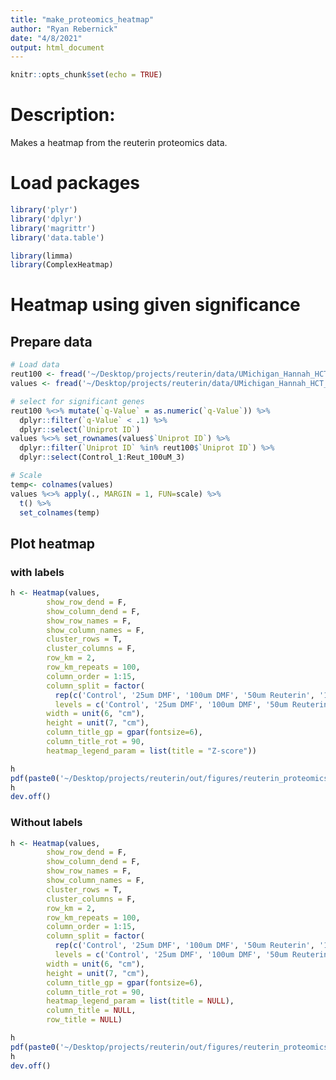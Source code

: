 ```yaml
---
title: "make_proteomics_heatmap"
author: "Ryan Rebernick"
date: "4/8/2021"
output: html_document
---
```


```r
knitr::opts_chunk$set(echo = TRUE)
```

# Description:
Makes a heatmap from the reuterin proteomics data. 

# Load packages
```r
library('plyr')
library('dplyr')
library('magrittr')
library('data.table')

library(limma)
library(ComplexHeatmap)

```



# Heatmap using given significance

## Prepare data
```r

# Load data
reut100 <- fread('~/Desktop/projects/reuterin/data/UMichigan_Hannah_HCT_proteome_100umReut_vs_Control.txt', data.table = F)
values <- fread('~/Desktop/projects/reuterin/data/UMichigan_Hannah_HCT_proteome_protein_quant.txt', data.table = F)

# select for significant genes
reut100 %<>% mutate(`q-Value` = as.numeric(`q-Value`)) %>%
  dplyr::filter(`q-Value` < .1) %>%
  dplyr::select(`Uniprot ID`)
values %<>% set_rownames(values$`Uniprot ID`) %>%
  dplyr::filter(`Uniprot ID` %in% reut100$`Uniprot ID`) %>%
  dplyr::select(Control_1:Reut_100uM_3)

# Scale
temp<- colnames(values)
values %<>% apply(., MARGIN = 1, FUN=scale) %>%
  t() %>%
  set_colnames(temp)


```

## Plot heatmap

### with labels
```r

h <- Heatmap(values,
        show_row_dend = F,
        show_column_dend = F,
        show_row_names = F,
        show_column_names = F,
        cluster_rows = T,
        cluster_columns = F,
        row_km = 2,
        row_km_repeats = 100,
        column_order = 1:15,
        column_split = factor(
          rep(c('Control', '25um DMF', '100um DMF', '50um Reuterin', '100um Reuterin'), each=3),
          levels = c('Control', '25um DMF', '100um DMF', '50um Reuterin', '100um Reuterin')),
        width = unit(6, "cm"),
        height = unit(7, "cm"),
        column_title_gp = gpar(fontsize=6),
        column_title_rot = 90,
        heatmap_legend_param = list(title = "Z-score"))

h
pdf(paste0('~/Desktop/projects/reuterin/out/figures/reuterin_proteomics_heatmap_', format(Sys.time(), "%Y-%m-%d"), '.pdf'), height = 4, width = 6)
h
dev.off()

```


### Without labels
```r

h <- Heatmap(values,
        show_row_dend = F,
        show_column_dend = F,
        show_row_names = F,
        show_column_names = F,
        cluster_rows = T,
        cluster_columns = F,
        row_km = 2,
        row_km_repeats = 100,
        column_order = 1:15,
        column_split = factor(
          rep(c('Control', '25um DMF', '100um DMF', '50um Reuterin', '100um Reuterin'), each=3),
          levels = c('Control', '25um DMF', '100um DMF', '50um Reuterin', '100um Reuterin')),
        width = unit(6, "cm"),
        height = unit(7, "cm"),
        column_title_gp = gpar(fontsize=6),
        column_title_rot = 90,
        heatmap_legend_param = list(title = NULL),
        column_title = NULL,
        row_title = NULL)

h
pdf(paste0('~/Desktop/projects/reuterin/out/figures/reuterin_proteomics_heatmap_noLab_', format(Sys.time(), "%Y-%m-%d"), '.pdf'), height = 4, width = 6)
h
dev.off()

```








